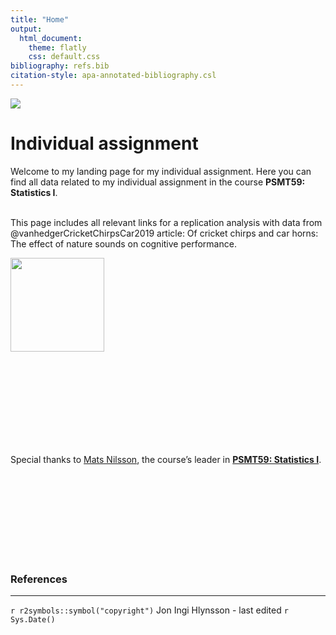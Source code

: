 ```yaml
---
title: "Home"
output: 
  html_document:
    theme: flatly
    css: default.css
bibliography: refs.bib
citation-style: apa-annotated-bibliography.csl
---
```



![](images/Banner.jpg)


# **Individual assignment**


Welcome to my landing page for my individual assignment. Here you can find all data related to my individual assignment in the course **PSMT59: Statistics I**.
<br><br>



<div class="pull-left">
This page includes all relevant links for a replication analysis with data from @vanhedgerCricketChirpsCar2019 article: Of cricket chirps and car horns: The effect of nature sounds on cognitive performance.
</div>


<div class="pull-right">
![](images/ProjectHlynsson.jpg){width=150px align="right"}
</div>

\newpage

<br><br><br><br><br><br><br><br>

Special thanks to [Mats Nilsson](https://www.su.se/profiles/matni-1.184039), the course's leader in [**PSMT59: Statistics I**](https://www.su.se/english/search-courses-and-programmes/psmt59-1.487437). 


<br><br><br><br><br><br><br><br>

### References 
<div id="refs"></div>

<hr>
`r r2symbols::symbol("copyright")` Jon Ingi Hlynsson - last edited `r Sys.Date()`
